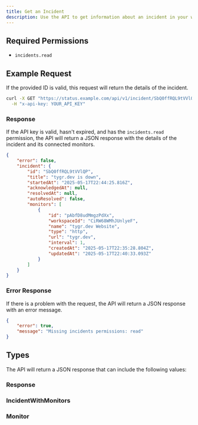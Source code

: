 ```yaml
---
title: Get an Incident
description: Use the API to get information about an incident in your workspace.
---
```


## Required Permissions

-   `incidents.read`

## Example Request

If the provided ID is valid, this request will return the details of the incident.

```bash
curl -X GET "https://status.example.com/api/v1/incident/SbQ0ffRQL9tVVlQP" \
  -H "x-api-key: YOUR_API_KEY"
```

### Response

If the API key is valid, hasn't expired, and has the `incidents.read` permission, the API will return a JSON response with the details of the incident and its connected monitors.

```json
{
	"error": false,
	"incident": {
		"id": "SbQ0ffRQL9tVVlQP",
		"title": "tygr.dev is down",
		"startedAt": "2025-05-17T22:44:25.816Z",
		"acknowledgedAt": null,
		"resolvedAt": null,
		"autoResolved": false,
		"monitors": [
			{
				"id": "pAbfD8udMmgzPdXx",
				"workspaceId": "CiRW68WMhJUnlyeF",
				"name": "tygr.dev Website",
				"type": "http",
				"url": "tygr.dev",
				"interval": 1,
				"createdAt": "2025-05-17T22:35:28.804Z",
				"updatedAt": "2025-05-17T22:40:33.093Z"
			}
		]
	}
}
```

### Error Response

If there is a problem with the request, the API will return a JSON response with an error message.

```json
{
	"error": true,
	"message": "Missing incidents permissions: read"
}
```

## Types

The API will return a JSON response that can include the following values:

### Response

<AutoTypeTable path="./types/incident.ts" name="RouteWithIncidentAndMonitors" />

### IncidentWithMonitors

<AutoTypeTable path="./types/incident.ts" name="IncidentWithMonitors" />

### Monitor

<AutoTypeTable path="./types/monitor.ts" name="Monitor" />
